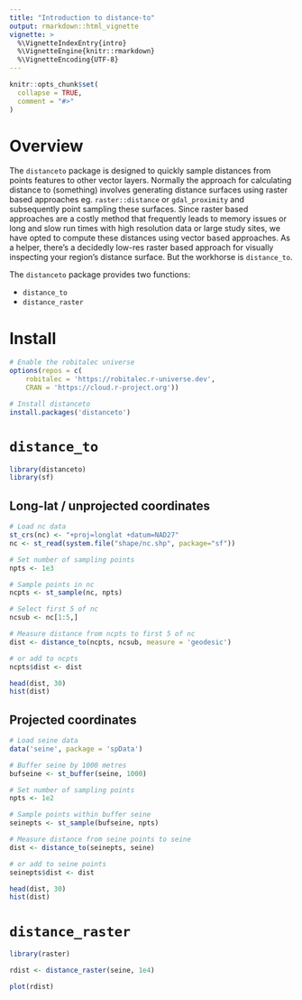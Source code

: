 ```yaml
---
title: "Introduction to distance-to"
output: rmarkdown::html_vignette
vignette: >
  %\VignetteIndexEntry{intro}
  %\VignetteEngine{knitr::rmarkdown}
  %\VignetteEncoding{UTF-8}
---
```


```r
knitr::opts_chunk$set(
  collapse = TRUE,
  comment = "#>"
)
```


# Overview

The `distanceto` package is designed to quickly sample distances from points
features to other vector layers. Normally the approach for calculating distance
to (something) involves generating distance surfaces using raster based approaches
eg. `raster::distance` or `gdal_proximity` and subsequently point sampling these
surfaces. Since raster based approaches are a costly method that frequently leads
to memory issues or long and slow run times with high resolution data or large
study sites, we have opted to compute these distances using vector based
approaches. As a helper, there's a decidedly low-res raster based approach for
visually inspecting your region's distance surface. But the workhorse is
`distance_to`.


The `distanceto` package provides two functions:

* `distance_to`
* `distance_raster`

# Install

```r
# Enable the robitalec universe
options(repos = c(
    robitalec = 'https://robitalec.r-universe.dev',
    CRAN = 'https://cloud.r-project.org'))

# Install distanceto
install.packages('distanceto')
```



# `distance_to`

```r
library(distanceto)
library(sf)
```


## Long-lat / unprojected coordinates
```r
# Load nc data
st_crs(nc) <- "+proj=longlat +datum=NAD27"
nc <- st_read(system.file("shape/nc.shp", package="sf"))

# Set number of sampling points
npts <- 1e3

# Sample points in nc
ncpts <- st_sample(nc, npts)

# Select first 5 of nc
ncsub <- nc[1:5,]

# Measure distance from ncpts to first 5 of nc
dist <- distance_to(ncpts, ncsub, measure = 'geodesic')

# or add to ncpts
ncpts$dist <- dist

head(dist, 30)
hist(dist)
```


## Projected coordinates

```r
# Load seine data
data('seine', package = 'spData')

# Buffer seine by 1000 metres
bufseine <- st_buffer(seine, 1000)

# Set number of sampling points
npts <- 1e2

# Sample points within buffer seine
seinepts <- st_sample(bufseine, npts)

# Measure distance from seine points to seine
dist <- distance_to(seinepts, seine)

# or add to seine points
seinepts$dist <- dist

head(dist, 30)
hist(dist)
```



# `distance_raster`

```r
library(raster)

rdist <- distance_raster(seine, 1e4)

plot(rdist)
```
